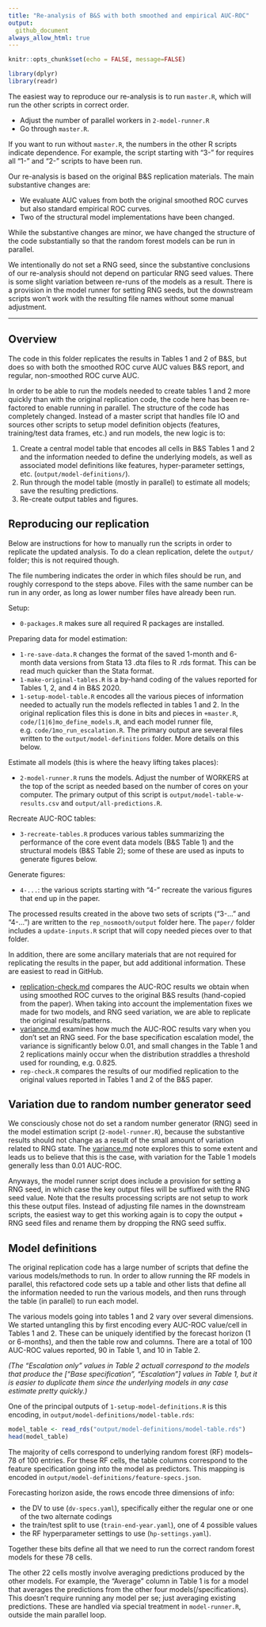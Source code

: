 ```yaml
---
title: "Re-analysis of B&S with both smoothed and empirical AUC-ROC"
output: 
  github_document
always_allow_html: true
---
```


```r
knitr::opts_chunk$set(echo = FALSE, message=FALSE)

library(dplyr)
library(readr)
```

The easiest way to reproduce our re-analysis is to run `master.R`, which will 
run the other scripts in correct order. 

- Adjust the number of parallel workers in `2-model-runner.R`
- Go through `master.R`. 

If you want to run without `master.R`, the numbers in the other R scripts
indicate dependence. For example, the script starting with "3-" for requires 
all "1-" and "2-" scripts to have been run.

Our re-analysis is based on the original B&S replication materials. The main
substantive changes are:

- We evaluate AUC values from both the original smoothed ROC curves but also
  standard empirical ROC curves.
- Two of the structural model implementations have been changed.

While the substantive changes are minor, we have changed the structure of the
code substantially so that the random forest models can be run in parallel.

We intentionally do not set a RNG seed, since the substantive conclusions
of our re-analysis should not depend on particular RNG seed values. There is
some slight variation between re-runs of the models as a result. There is 
a provision in the model runner for setting RNG seeds, but the downstream
scripts won't work with the resulting file names without some manual 
adjustment. 

*****

## Overview

The code in this folder replicates the results in Tables 1 and 2 of B&S, but does so with both the smoothed ROC curve AUC values B&S report, and regular, non-smoothed ROC curve AUC. 

In order to be able to run the models needed to create tables 1 and 2 more quickly than with the original replication code, the code here has been re-factored to enable running in parallel. The structure of the code has completely changed. Instead of a master script that handles file IO and sources other scripts to setup model definition objects (features, training/test data frames, etc.) and run models, the new logic is to:

1. Create a central model table that encodes all cells in B&S Tables 1 and 2 and the information needed to define the underlying models, as well as associated model definitions like features, hyper-parameter settings, etc. (`output/model-definitions/`). 
2. Run through the model table (mostly in parallel) to estimate all models; save the resulting predictions. 
3. Re-create output tables and figures. 

## Reproducing our replication

Below are instructions for how to manually run the scripts in order to replicate the updated analysis. To do a clean replication, delete the `output/` folder; this is not required though. 

The file numbering indicates the order in which files should be run, and roughly correspond to the steps above. Files with the same number can be run in any order, as long as lower number files have already been run. 

Setup:

- `0-packages.R` makes sure all required R packages are installed. 

Preparing data for model estimation:

- `1-re-save-data.R` changes the format of the saved 1-month and 6-month data versions from Stata 13 .dta files to R .rds format. This can be read much quicker than the Stata format. 
- `1-make-original-tables.R` is a by-hand coding of the values reported for Tables 1, 2, and 4 in B&S 2020. 
- `1-setup-model-table.R` encodes all the various pieces of information needed to actually run the models reflected in tables 1 and 2. In the original replication files this is done in bits and pieces in `+master.R`, `code/[1|6]mo_define_models.R`, and each model runner file, e.g. `code/1mo_run_escalation.R`. The primary output are several files written to the `output/model-definitions` folder. More details on this below.

Estimate all models (this is where the heavy lifting takes places):

- `2-model-runner.R` runs the models. Adjust the number of WORKERS at the top of the script as needed based on the number of cores on your computer. The primary output of this script is `output/model-table-w-results.csv` and `output/all-predictions.R`.

Recreate AUC-ROC tables:

- `3-recreate-tables.R` produces various tables summarizing the performance of the core event data models (B&S Table 1) and the structural models (B&S Table 2); some of these are used as inputs to generate figures below. 

Generate figures:

- `4-...`: the various scripts starting with "4-" recreate the various figures that end up in the paper.

The processed results created in the above two sets of scripts ("3-..." and "4-...") are written to the `rep_nosmooth/output` folder here. The `paper/` folder includes a `update-inputs.R` script that will copy needed pieces over to that folder. 

In addition, there are some ancillary materials that are not required for replicating the results in the paper, but add additional information. These are easiest to read in GitHub.  

- [replication-check.md](replication-check.md) compares the AUC-ROC results we obtain when using smoothed ROC curves to the original B&S results (hand-copied from the paper). When taking into account the implementation fixes we made for two models, and RNG seed variation, we are able to replicate the original results/patterns. 
- [variance.md](variance.md) examines how much the AUC-ROC results vary when you don't set an RNG seed. For the base specification escalation model, the variance is significantly below 0.01, and small changes in the Table 1 and 2 replications mainly occur when the distribution straddles a threshold used for rounding, e.g. 0.825. 
- `rep-check.R` compares the results of our modified replication to the original values reported in Tables 1 and 2 of the B&S paper. 

## Variation due to random number generator seed

We consciously chose not do set a random number generator (RNG) seed in the model estimation script (`2-model-runner.R`), because the substantive results should not change as a result of the small amount of variation related to RNG state. The [variance.md](variance.md) note explores this to some extent and leads us to believe that this is the case, with variation for the Table 1 models generally less than 0.01 AUC-ROC. 

Anyways, the model runner script does include a provision for setting a RNG seed, in which case the key output files will be suffixed with the RNG seed value. Note that the results processing scripts are not setup to work this these output files. Instead of adjusting file names in the downstream scripts, the easiest way to get this working again is to copy the output + RNG seed files and rename them by dropping the RNG seed suffix. 

## Model definitions

The original replication code has a large number of scripts that define the various models/methods to run. In order to allow running the RF models in parallel, this refactored code sets up a table and other lists that define all the information needed to run the various models, and then runs through the table (in parallel) to run each model. 

The various models going into tables 1 and 2 vary over several dimensions. We started untangling this by first encoding every AUC-ROC value/cell in Tables 1 and 2. These can be uniquely identified by the forecast horizon (1 or 6-months), and then the table row and columns. There are a total of 100 AUC-ROC values reported, 90 in Table 1, and 10 in Table 2. 

_(The "Escalation only" values in Table 2 actuall correspond to the models that produce the \["Base specification", "Escalation"\] values in Table 1, but it is easier to duplicate them since the underlying models in any case estimate pretty quickly.)_

One of the principal outputs of `1-setup-model-definitions.R` is this encoding, in `output/model-definitions/model-table.rds`:

```r
model_table <- read_rds("output/model-definitions/model-table.rds")
head(model_table)
```

The majority of cells correspond to underlying random forest (RF) models--78 of 100 entries. For these RF cells, the table columns correspond to the feature specification going into the model as predictors. This mapping is encoded in `output/model-definitions/feature-specs.json`. 

Forecasting horizon aside, the rows encode three dimensions of info:

- the DV to use (`dv-specs.yaml`), specifically either the regular one or one of the two alternate codings
- the train/test split to use (`train-end-year.yaml`), one of 4 possible values
- the RF hyperparameter settings to use (`hp-settings.yaml`). 

Together these bits define all that we need to run the correct random forest models for these 78 cells. 

The other 22 cells mostly involve averaging predictions produced by the other models. For example, the "Average" column in Table 1 is for a model that averages the predictions from the other four models(/specifications). This doesn't require running any model per se; just averaging existing predictions. These are handled via special treatment in `model-runner.R`, outside the main parallel loop. 



